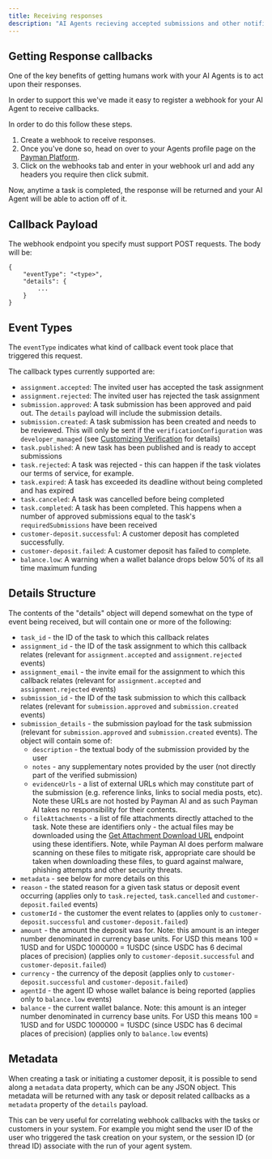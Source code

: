 ```yaml
---
title: Receiving responses
description: "AI Agents recieving accepted submissions and other notifications"
---
```


## Getting Response callbacks

One of the key benefits of getting humans work with your AI Agents is to act upon their responses.

In order to support this we've made it easy to register a webhook for your AI Agent to receive callbacks.

In order to do this follow these steps.

1. Create a webhook to receive responses.
2. Once you've done so, head on over to your Agents profile page on the <a href="https://app.paymanai.com">Payman Platform</a>.
3. Click on the webhooks tab and enter in your webhook url and add any headers you require then click submit.

Now, anytime a task is completed, the response will be returned and your AI Agent will be able to action off of it.

## Callback Payload

The webhook endpoint you specify must support POST requests.  The body will be:

```
{
    "eventType": "<type>",
    "details": {
        ...
    }
}
```

## Event Types

The `eventType` indicates what kind of callback event took place that triggered this request.

The callback types currently supported are:

- `assignment.accepted`: The invited user has accepted the task assignment
- `assignment.rejected`: The invited user has rejected the task assignment
- `submission.approved`: A task submission has been approved and paid out.  The `details` payload will include the submission details.
- `submission.created`: A task submission has been created and needs to be reviewed.  This will only be sent if the `verificationConfiguration` was `developer_managed` 
  (see [Customizing Verification](/capabilities/custom-Verification) for details)
- `task.published`: A new task has been published and is ready to accept submissions
- `task.rejected`: A task was rejected - this can happen if the task violates our terms of service, for example.
- `task.expired`: A task has exceeded its deadline without being completed and has expired
- `task.canceled`: A task was cancelled before being completed
- `task.completed`: A task has been completed.  This happens when a number of approved submissions equal to the task's `requiredSubmissions` have been received
- `customer-deposit.successful`: A customer deposit has completed successfully.
- `customer-deposit.failed`: A customer deposit has failed to complete.
- `balance.low`: A warning when a wallet balance drops below 50% of its all time maximum funding

## Details Structure

The contents of the "details" object will depend somewhat on the type of event being received, but will contain one or more of the following:

- `task_id` - the ID of the task to which this callback relates
- `assignment_id` - the ID of the task assignment to which this callback relates (relevant for `assignment.accepted` and `assignment.rejected` events)
- `assignment_email` - the invite email for the assignment to which this callback relates (relevant for `assignment.accepted` and `assignment.rejected` events)
- `submission_id` - the ID of the task submission to which this callback relates (relevant for `submission.approved` and `submission.created` events)
- `submission_details` - the submission payload for the task submission (relevant for `submission.approved` and `submission.created` events).  The object will contain some of:
  - `description` - the textual body of the submission provided by the user
  - `notes` - any supplementary notes provided by the user (not directly part of the verified submission)
  - `evidenceUrls` - a list of external URLs which may constitute part of the submission (e.g. reference links, links to social media posts, etc).  Note these URLs are not hosted by
    Payman AI and as such Payman AI takes no responsibility for their contents.
  - `fileAttachments` - a list of file attachments directly attached to the task.  Note these are identifiers only - the actual files may be downloaded using the 
    [Get Attachment Download URL](/api-reference/endpoint/download-cloud-file) endpoint using these identifiers.  Note, while Payman AI does perform malware scanning on these files to mitigate risk, appropriate care
    should be taken when downloading these files, to guard against malware, phishing attempts and other security threats.
- `metadata` - see below for more details on this
- `reason` - the stated reason for a given task status or deposit event occurring (applies only to `task.rejected`, `task.cancelled` and  `customer-deposit.failed` events)
- `customerId` - the customer the event relates to (applies only to `customer-deposit.successful` and `customer-deposit.failed`)
- `amount` - the amount the deposit was for.  Note: this amount is an integer number denominated in currency base units.
  For USD this means 100 = 1USD and for USDC 1000000 = 1USDC (since USDC has 6 decimal places of precision) (applies only to `customer-deposit.successful` and `customer-deposit.failed`)
- `currency` - the currency of the deposit (applies only to `customer-deposit.successful` and `customer-deposit.failed`)
- `agentId` - the agent ID whose wallet balance is being reported (applies only to `balance.low` events)
- `balance` - the current wallet balance.  Note: this amount is an integer number denominated in currency base units.
  For USD this means 100 = 1USD and for USDC 1000000 = 1USDC (since USDC has 6 decimal places of precision) (applies only to `balance.low` events)

## Metadata

When creating a task or initiating a customer deposit, it is possible to send along a `metadata` data property, which can be any JSON object.  This metadata will be returned with any task or deposit related callbacks
as a `metadata` property of the `details` payload.

This can be very useful for correlating webhook callbacks with the tasks or customers in your system.  For example you might send the user ID of the user who triggered the task creation on your
system, or the session ID (or thread ID) associate with the run of your agent system.

